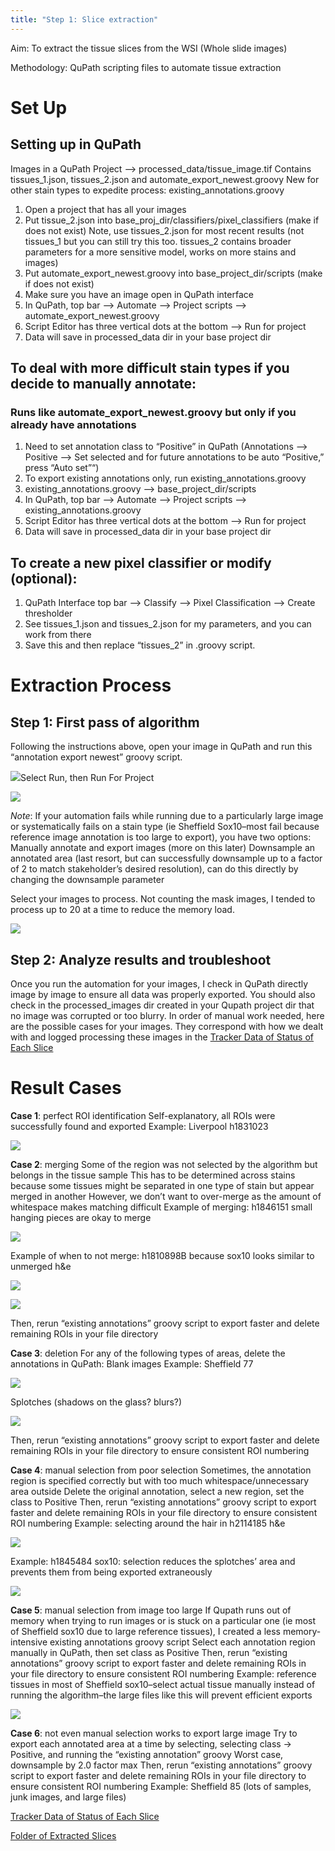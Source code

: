 ```yaml
---
title: "Step 1: Slice extraction"
---
```


Aim: To extract the tissue slices from the WSI (Whole slide images)

Methodology: QuPath scripting files to automate tissue extraction

# **Set Up**

## Setting up in QuPath

Images in a QuPath Project --\> processed_data/tissue_image.tif Contains
tissues_1.json, tissues_2.json and automate_export_newest.groovy New for
other stain types to expedite process: existing_annotations.groovy

1.  Open a project that has all your images
2.  Put tissue_2.json into base_proj_dir/classifiers/pixel_classifiers
    (make if does not exist) Note, use tissues_2.json for most recent
    results (not tissues_1 but you can still try this too. tissues_2
    contains broader parameters for a more sensitive model, works on
    more stains and images)
3.  Put automate_export_newest.groovy into base_project_dir/scripts
    (make if does not exist)
4.  Make sure you have an image open in QuPath interface
5.  In QuPath, top bar --\> Automate --\> Project scripts --\>
    automate_export_newest.groovy
6.  Script Editor has three vertical dots at the bottom --\> Run for
    project
7.  Data will save in processed_data dir in your base project dir

## To deal with more difficult stain types if you decide to manually annotate:

### Runs like automate_export_newest.groovy but only if you already have annotations

1.  Need to set annotation class to "Positive" in QuPath (Annotations
    --\> Positive --\> Set selected and for future annotations to be
    auto "Positive," press "Auto set"")
2.  To export existing annotations only, run existing_annotations.groovy
3.  existing_annotations.groovy --\> base_project_dir/scripts
4.  In QuPath, top bar --\> Automate --\> Project scripts --\>
    existing_annotations.groovy
5.  Script Editor has three vertical dots at the bottom --\> Run for
    project
6.  Data will save in processed_data dir in your base project dir

## To create a new pixel classifier or modify (optional):

1.  QuPath Interface top bar --\> Classify --\> Pixel Classification
    --\> Create thresholder
2.  See tissues_1.json and tissues_2.json for my parameters, and you can
    work from there
3.  Save this and then replace "tissues_2" in .groovy script.

# **Extraction Process**

## Step 1: First pass of algorithm

Following the instructions above, open your image in QuPath and run this
“annotation export newest” groovy script.

![](step%201%20images/step_1_image_1.png)Select Run, then Run For
Project

![](step%201%20images/step_1_image_2.png)

*Note*: If your automation fails while running due to a particularly
large image or systematically fails on a stain type (ie Sheffield
Sox10–most fail because reference image annotation is too large to
export), you have two options: Manually annotate and export images (more
on this later) Downsample an annotated area (last resort, but can
successfully downsample up to a factor of 2 to match stakeholder’s
desired resolution), can do this directly by changing the downsample
parameter

Select your images to process. Not counting the mask images, I tended to
process up to 20 at a time to reduce the memory load.

![](step%201%20images/step_1_image_3.png)

## Step 2: Analyze results and troubleshoot

Once you run the automation for your images, I check in QuPath directly
image by image to ensure all data was properly exported. You should also
check in the processed_images dir created in your Qupath project dir
that no image was corrupted or too blurry. In order of manual work
needed, here are the possible cases for your images. They correspond
with how we dealt with and logged processing these images in the
[Tracker Data of Status of Each
Slice](https://nuwildcat-my.sharepoint.com/:x:/r/personal/akl0407_ads_northwestern_edu/_layouts/15/Doc.aspx?sourcedoc=%7B7050DB24-1558-4042-BF99-C6B17BBAF84D%7D&file=data_uploaded_tracker.xlsx&action=default&mobileredirect=true)

# Result Cases

**Case 1**: perfect ROI identification Self-explanatory, all ROIs were
successfully found and exported Example: Liverpool h1831023

![](step%201%20images/step_1_image_4.png){fig-align="center"}

**Case 2**: merging Some of the region was not selected by the algorithm
but belongs in the tissue sample This has to be determined across stains
because some tissues might be separated in one type of stain but appear
merged in another However, we don’t want to over-merge as the amount of
whitespace makes matching difficult Example of merging: h1846151 small
hanging pieces are okay to merge

![](step%201%20images/step_1_image_5.png)

Example of when to not merge: h1810898B because sox10 looks similar to
unmerged h&e

![](step%201%20images/step_1_image_6.png)

![](step%201%20images/step_1_image_7.png)

Then, rerun “existing annotations” groovy script to export faster and
delete remaining ROIs in your file directory

**Case 3**: deletion For any of the following types of areas, delete the
annotations in QuPath: Blank images Example: Sheffield 77

![](step%201%20images/step_1_image_8.png)

Splotches (shadows on the glass? blurs?)

![](step%201%20images/step_1_image_9.png)

Then, rerun “existing annotations” groovy script to export faster and
delete remaining ROIs in your file directory to ensure consistent ROI
numbering

**Case 4**: manual selection from poor selection Sometimes, the
annotation region is specified correctly but with too much
whitespace/unnecessary area outside Delete the original annotation,
select a new region, set the class to Positive Then, rerun “existing
annotations” groovy script to export faster and delete remaining ROIs in
your file directory to ensure consistent ROI numbering Example:
selecting around the hair in h2114185 h&e

![](step%201%20images/step_1_image_10.png)

Example: h1845484 sox10: selection reduces the splotches’ area and
prevents them from being exported extraneously

![](step%201%20images/step_1_image_11.png)

**Case 5**: manual selection from image too large If Qupath runs out of
memory when trying to run images or is stuck on a particular one (ie
most of Sheffield sox10 due to large reference tissues), I created a
less memory-intensive existing annotations groovy script Select each
annotation region manually in QuPath, then set class as Positive Then,
rerun “existing annotations” groovy script to export faster and delete
remaining ROIs in your file directory to ensure consistent ROI numbering
Example: reference tissues in most of Sheffield sox10–select actual
tissue manually instead of running the algorithm–the large files like
this will prevent efficient exports

![](step%201%20images/step_1_image_12.png)

**Case 6**: not even manual selection works to export large image Try to
export each annotated area at a time by selecting, selecting class →
Positive, and running the “existing annotation” groovy Worst case,
downsample by 2.0 factor max Then, rerun “existing annotations” groovy
script to export faster and delete remaining ROIs in your file directory
to ensure consistent ROI numbering Example: Sheffield 85 (lots of
samples, junk images, and large files)

[Tracker Data of Status of Each
Slice](https://nuwildcat-my.sharepoint.com/:x:/r/personal/akl0407_ads_northwestern_edu/_layouts/15/Doc.aspx?sourcedoc=%7B7050DB24-1558-4042-BF99-C6B17BBAF84D%7D&file=data_uploaded_tracker.xlsx&action=default&mobileredirect=true)

[Folder of Extracted
Slices](https://nuwildcat-my.sharepoint.com/personal/akl0407_ads_northwestern_edu/_layouts/15/onedrive.aspx?id=%2Fpersonal%2Fakl0407%5Fads%5Fnorthwestern%5Fedu%2FDocuments%2FSTAT390%2FProcessed%20data%20%28slices%20extracted%29&ga=1)
